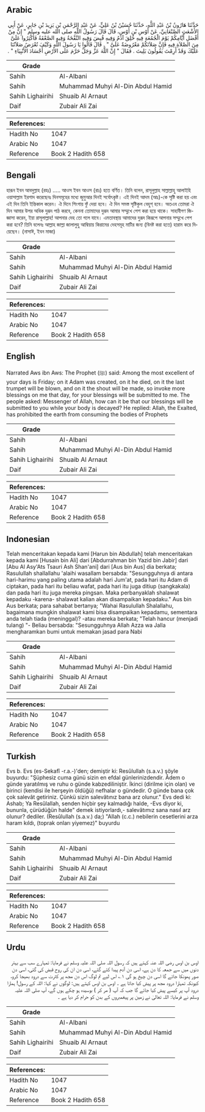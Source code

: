 ## Arabic


<div dir="rtl" lang="ar" style={{fontSize:'larger',backgroundColor:'#f8f9fa',padding:20}}>
حَدَّثَنَا هَارُونُ بْنُ عَبْدِ اللَّهِ، حَدَّثَنَا حُسَيْنُ بْنُ عَلِيٍّ، عَنْ عَبْدِ الرَّحْمَنِ بْنِ يَزِيدَ بْنِ جَابِرٍ، عَنْ أَبِي الأَشْعَثِ الصَّنْعَانِيِّ، عَنْ أَوْسِ بْنِ أَوْسٍ، قَالَ قَالَ رَسُولُ اللَّهِ صلى الله عليه وسلم ‏"‏ إِنَّ مِنْ أَفْضَلِ أَيَّامِكُمْ يَوْمَ الْجُمُعَةِ فِيهِ خُلِقَ آدَمُ وَفِيهِ قُبِضَ وَفِيهِ النَّفْخَةُ وَفِيهِ الصَّعْقَةُ فَأَكْثِرُوا عَلَىَّ مِنَ الصَّلاَةِ فِيهِ فَإِنَّ صَلاَتَكُمْ مَعْرُوضَةٌ عَلَىَّ ‏"‏ ‏.‏ قَالَ قَالُوا يَا رَسُولَ اللَّهِ وَكَيْفَ تُعْرَضُ صَلاَتُنَا عَلَيْكَ وَقَدْ أَرِمْتَ يَقُولُونَ بَلِيتَ ‏.‏ فَقَالَ ‏"‏ إِنَّ اللَّهَ عَزَّ وَجَلَّ حَرَّمَ عَلَى الأَرْضِ أَجْسَادَ الأَنْبِيَاءِ ‏"‏ ‏.‏
</div>
<div style={{backgroundColor:'#f8f9fa',padding:20, marginBottom: 10}}><table> <thead> <tr> <th>Grade</th> <th></th> </tr> </thead> <tbody> <tr><td>Sahih</td><td>Al-Albani</td></tr><tr><td>Sahih</td><td>Muhammad Muhyi Al-Din Abdul Hamid</td></tr><tr><td>Sahih Lighairihi</td><td>Shuaib Al Arnaut</td></tr><tr><td>Daif</td><td>Zubair Ali Zai</td></tr></tbody></table><table> <thead> <tr> <th>References:</th> <th></th> </tr> </thead> <tbody><tr><td>Hadith No</td><td>1047</td></tr><tr><td>Arabic No</td><td>1047</td></tr><tr><td>Reference</td><td>Book 2 Hadith 658</td></tr></tbody></table></div>

## Bengali


<div dir="ltr" lang="bn" style={{fontSize:'larger',backgroundColor:'#f8f9fa',padding:20}}>
হারূন ইবন আবদুল্লাহ (রহঃ) ..... আওস ইবন আওস (রাঃ) হতে বর্ণিত। তিনি বলেন, রাসূলুল্লাহ সাল্লাল্লাহু আলাইহি ওয়াসাল্লাম ইরশাদ করেছেনঃ দিনসমূহের মধ্যে জুমুআর দিনই সর্বোৎকৃষ্ট। এই দিনই আদম (আঃ)-কে সৃষ্টি করা হয় এবং এই দিন তিনি ইন্তিকাল করেন। ঐ দিনে শিংগায় ফুঁ দেয়া হবে। ঐ দিন সমস্ত সৃষ্টিকুল বেহুশ্ হবে। অতএব তোমরা ঐ দিন আমার উপর অধিক দুরূদ পাঠ করবে, কেননা তোমাদের দুরূদ আমার সম্মুখে পেশ করা হয়ে থাকে। সাহাবীগণ জিজ্ঞাসা করেন, ইয়া রাসূলাল্লাহ! আপনার দেহ তো গলে যাবে। এমতাবস্থায় আমাদের দুরূদ কিরূপে আপনার সম্মুখে পেশ করা হবে? তিনি বলেনঃ আল্লাহ জাল্লা জালালুহু আম্বিয়ায় কিরামের দেহসমূহ মাটির জন্য (বিনষ্ট করা হতে) হারাম করে দিয়েছেন। (নাসাঈ, ইবন মাজা)
</div>
<div style={{backgroundColor:'#f8f9fa',padding:20, marginBottom: 10}}><table> <thead> <tr> <th>Grade</th> <th></th> </tr> </thead> <tbody> <tr><td>Sahih</td><td>Al-Albani</td></tr><tr><td>Sahih</td><td>Muhammad Muhyi Al-Din Abdul Hamid</td></tr><tr><td>Sahih Lighairihi</td><td>Shuaib Al Arnaut</td></tr><tr><td>Daif</td><td>Zubair Ali Zai</td></tr></tbody></table><table> <thead> <tr> <th>References:</th> <th></th> </tr> </thead> <tbody><tr><td>Hadith No</td><td>1047</td></tr><tr><td>Arabic No</td><td>1047</td></tr><tr><td>Reference</td><td>Book 2 Hadith 658</td></tr></tbody></table></div>

## English


<div dir="ltr" lang="en" style={{fontSize:'larger',backgroundColor:'#f8f9fa',padding:20}}>
Narrated Aws ibn Aws: The Prophet (ﷺ) said: Among the most excellent of your days is Friday; on it Adam was created, on it he died, on it the last trumpet will be blown, and on it the shout will be made, so invoke more blessings on me that day, for your blessings will be submitted to me. The people asked: Messenger of Allah, how can it be that our blessings will be submitted to you while your body is decayed? He replied: Allah, the Exalted, has prohibited the earth from consuming the bodies of Prophets
</div>
<div style={{backgroundColor:'#f8f9fa',padding:20, marginBottom: 10}}><table> <thead> <tr> <th>Grade</th> <th></th> </tr> </thead> <tbody> <tr><td>Sahih</td><td>Al-Albani</td></tr><tr><td>Sahih</td><td>Muhammad Muhyi Al-Din Abdul Hamid</td></tr><tr><td>Sahih Lighairihi</td><td>Shuaib Al Arnaut</td></tr><tr><td>Daif</td><td>Zubair Ali Zai</td></tr></tbody></table><table> <thead> <tr> <th>References:</th> <th></th> </tr> </thead> <tbody><tr><td>Hadith No</td><td>1047</td></tr><tr><td>Arabic No</td><td>1047</td></tr><tr><td>Reference</td><td>Book 2 Hadith 658</td></tr></tbody></table></div>

## Indonesian


<div dir="ltr" lang="id" style={{fontSize:'larger',backgroundColor:'#f8f9fa',padding:20}}>
Telah menceritakan kepada kami [Harun bin Abdullah] telah menceritakan kepada kami [Husain bin Ali] dari [Abdurrahman bin Yazid bin Jabir] dari [Abu Al Asy'Ats Tsauri Ash Shan'ani] dari [Aus bin Aus] dia berkata; Rasulullah shallallahu 'alaihi wasallam bersabda: "Sesungguhnya di antara hari-harimu yang paling utama adalah hari Jum'at, pada hari itu Adam di ciptakan, pada hari itu beliau wafat, pada hari itu juga ditiup (sangkakala) dan pada hari itu juga mereka pingsan. Maka perbanyaklah shalawat kepadaku -karena- shalawat kalian akan disampaikan kepadaku." Aus bin Aus berkata; para sahabat bertanya; "Wahai Rasulullah Shalallahu, bagaimana mungkin shalawat kami bisa disampaikan kepadamu, sementara anda telah tiada (meninggal)? -atau mereka berkata; "Telah hancur (menjadi tulang) "- Beliau bersabda: "Sesungguhnya Allah Azza wa Jalla mengharamkan bumi untuk memakan jasad para Nabi
</div>
<div style={{backgroundColor:'#f8f9fa',padding:20, marginBottom: 10}}><table> <thead> <tr> <th>Grade</th> <th></th> </tr> </thead> <tbody> <tr><td>Sahih</td><td>Al-Albani</td></tr><tr><td>Sahih</td><td>Muhammad Muhyi Al-Din Abdul Hamid</td></tr><tr><td>Sahih Lighairihi</td><td>Shuaib Al Arnaut</td></tr><tr><td>Daif</td><td>Zubair Ali Zai</td></tr></tbody></table><table> <thead> <tr> <th>References:</th> <th></th> </tr> </thead> <tbody><tr><td>Hadith No</td><td>1047</td></tr><tr><td>Arabic No</td><td>1047</td></tr><tr><td>Reference</td><td>Book 2 Hadith 658</td></tr></tbody></table></div>

## Turkish


<div dir="ltr" lang="tr" style={{fontSize:'larger',backgroundColor:'#f8f9fa',padding:20}}>
Evs b. Evs (es-Sekafî -r.a.-)'den; demiştir ki: Resûlullah (s.a.v.) şöyle buyurdu: "Şüphesiz cuma günü sizin en efdal günlerinizdendir. Âdem o günde yaratılmış ve ruhu o günde kabzediliniştir. İkinci (dirilme için olan) ve birinci (kendisi ile herşeyin öldüğü) nefhalar o gündedir. O günde bana çok çok salevât getiriniz. Çünkü sizin salevâtınız bana arz olunur." Evs dedi ki: Ashab; Ya Resûlallah, senden hiçbir şey kalmadığı halde, -Evs diyor ki, bununla, çürüdüğün halde" demek istiyorlardı,- salevâtımız sana na­sıl arz olunur? dediler. (Resûlullah (s.a.v.) da;) "Allah (c.c.) nebilerin cesetlerini arza haram kıldı, (toprak onları yiyemez)" buyurdu
</div>
<div style={{backgroundColor:'#f8f9fa',padding:20, marginBottom: 10}}><table> <thead> <tr> <th>Grade</th> <th></th> </tr> </thead> <tbody> <tr><td>Sahih</td><td>Al-Albani</td></tr><tr><td>Sahih</td><td>Muhammad Muhyi Al-Din Abdul Hamid</td></tr><tr><td>Sahih Lighairihi</td><td>Shuaib Al Arnaut</td></tr><tr><td>Daif</td><td>Zubair Ali Zai</td></tr></tbody></table><table> <thead> <tr> <th>References:</th> <th></th> </tr> </thead> <tbody><tr><td>Hadith No</td><td>1047</td></tr><tr><td>Arabic No</td><td>1047</td></tr><tr><td>Reference</td><td>Book 2 Hadith 658</td></tr></tbody></table></div>

## Urdu


<div dir="rtl" lang="ur" style={{fontSize:'larger',backgroundColor:'#f8f9fa',padding:20}}>
اوس بن اوس رضی اللہ عنہ کہتے ہیں کہ رسول اللہ صلی اللہ علیہ وسلم نے فرمایا: تمہارے سب سے بہتر دنوں میں سے جمعہ کا دن ہے، اسی دن آدم پیدا کئے گئے، اسی دن ان کی روح قبض کی گئی، اسی دن صور پھونکا جائے گا اسی دن چیخ ہو گی ۱؎ اس لیے تم لوگ اس دن مجھ پر کثرت سے درود بھیجا کرو، کیونکہ تمہارا درود مجھ پر پیش کیا جاتا ہے ۔ اوس بن اوس کہتے ہیں: لوگوں نے کہا: اللہ کے رسول! ہمارا درود آپ پر کیسے پیش کیا جائے گا جب کہ آپ ( مر کر ) بوسیدہ ہو چکے ہوں گے، آپ صلی اللہ علیہ وسلم نے فرمایا: اللہ تعالیٰ نے زمین پر پیغمبروں کے بدن کو حرام کر دیا ہے ۔
</div>
<div style={{backgroundColor:'#f8f9fa',padding:20, marginBottom: 10}}><table> <thead> <tr> <th>Grade</th> <th></th> </tr> </thead> <tbody> <tr><td>Sahih</td><td>Al-Albani</td></tr><tr><td>Sahih</td><td>Muhammad Muhyi Al-Din Abdul Hamid</td></tr><tr><td>Sahih Lighairihi</td><td>Shuaib Al Arnaut</td></tr><tr><td>Daif</td><td>Zubair Ali Zai</td></tr></tbody></table><table> <thead> <tr> <th>References:</th> <th></th> </tr> </thead> <tbody><tr><td>Hadith No</td><td>1047</td></tr><tr><td>Arabic No</td><td>1047</td></tr><tr><td>Reference</td><td>Book 2 Hadith 658</td></tr></tbody></table></div>